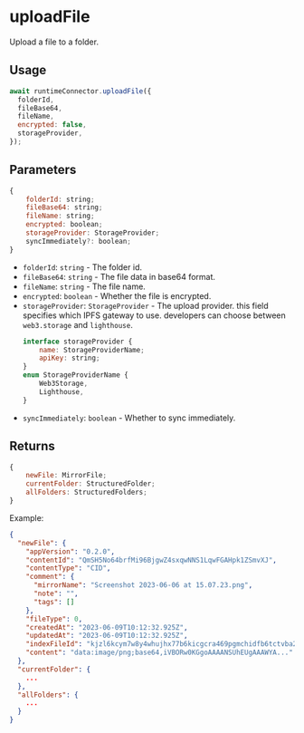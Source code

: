 # uploadFile

Upload a file to a folder.

## Usage
```js
await runtimeConnector.uploadFile({
  folderId,
  fileBase64,
  fileName,
  encrypted: false,
  storageProvider,
});
```

## Parameters
```js
{
    folderId: string;
    fileBase64: string;
    fileName: string;
    encrypted: boolean;
    storageProvider: StorageProvider;
    syncImmediately?: boolean;
}
```
- `folderId`: `string` - The folder id.
- `fileBase64`: `string` - The file data in base64 format.
- `fileName`: `string` - The file name.
- `encrypted`: `boolean` - Whether the file is encrypted.
- `storageProvider`: `StorageProvider` - The upload provider. this field specifies
which IPFS gateway to use. developers can choose between `web3.storage` and `lighthouse`.
    ```js
    interface storageProvider {
        name: StorageProviderName;
        apiKey: string;
    }
    enum StorageProviderName {
        Web3Storage,
        Lighthouse,
    }
    ```
- `syncImmediately`: `boolean` - Whether to sync immediately.

## Returns
```js
{
    newFile: MirrorFile;
    currentFolder: StructuredFolder;
    allFolders: StructuredFolders;
}
```
Example:
```json
{
  "newFile": {
    "appVersion": "0.2.0",
    "contentId": "QmSH5No64brfMi96BjgwZ4sxqwNNS1LqwFGAHpk1ZSmvXJ",
    "contentType": "CID",
    "comment": {
      "mirrorName": "Screenshot 2023-06-06 at 15.07.23.png",
      "note": "",
      "tags": []
    },
    "fileType": 0,
    "createdAt": "2023-06-09T10:12:32.925Z",
    "updatedAt": "2023-06-09T10:12:32.925Z",
    "indexFileId": "kjzl6kcym7w8y4whujhx77b6kicgcra469pgmchidfb6tctvba24rxsvfurpt6p",
    "content": "data:image/png;base64,iVBORw0KGgoAAAANSUhEUgAAAWYA..."
  },
  "currentFolder": {
    ...
  },
  "allFolders": {
    ...
  }
}
```